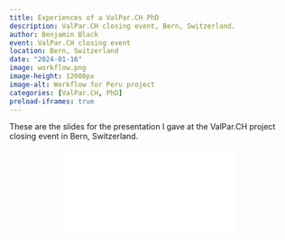 ```yaml
---
title: Experiences of a ValPar.CH PhD               
description: ValPar.CH closing event, Bern, Switzerland.
author: Benjamin Black
event: ValPar.CH closing event
location: Bern, Switzerland
date: "2024-01-16"
image: workflow.png
image-height: 12000px
image-alt: Workflow for Peru project
categories: [ValPar.CH, PhD]
preload-iframes: true
---
```


These are the slides for the presentation I gave at the ValPar.CH project closing event in Bern, Switzerland. 

```{=html}
<div class="embed-container">
  <p align="center"><iframe src="ValParCH_closing_pres_BB.pdf" style="border: 0.5px" ></iframe
  /p>
</div>
```